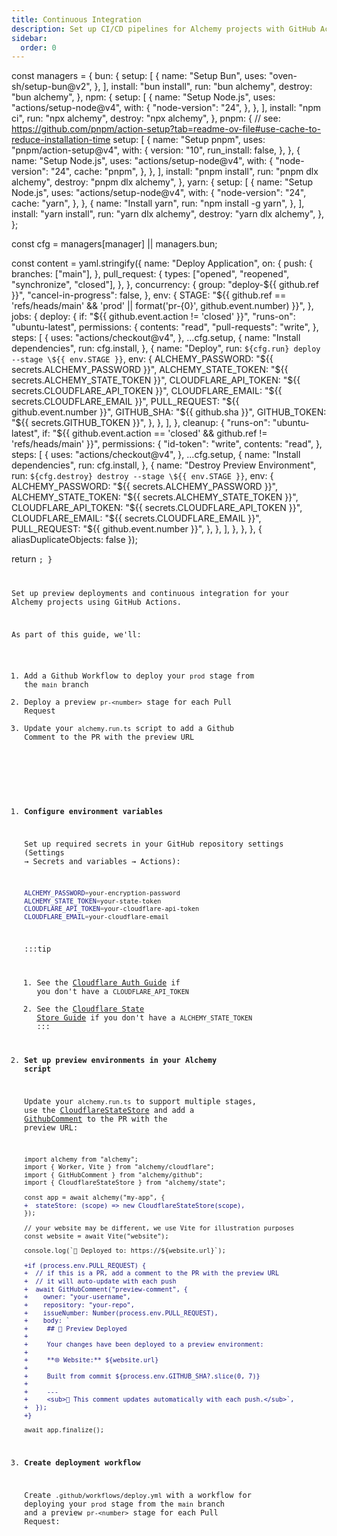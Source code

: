 ```yaml
---
title: Continuous Integration
description: Set up CI/CD pipelines for Alchemy projects with GitHub Actions, automated deployments, and PR previews.
sidebar:
  order: 0
---
```



  const managers = {
    bun: {
      setup: [
        {
          name: "Setup Bun",
          uses: "oven-sh/setup-bun@v2",
        },
      ],
      install: "bun install",
      run: "bun alchemy",
      destroy: "bun alchemy",
    },
    npm: {
      setup: [
        {
          name: "Setup Node.js",
          uses: "actions/setup-node@v4",
          with: {
            "node-version": "24",
          },
        },
      ],
      install: "npm ci",
      run: "npx alchemy",
      destroy: "npx alchemy",
    },
    pnpm: {
      // see: https://github.com/pnpm/action-setup?tab=readme-ov-file#use-cache-to-reduce-installation-time
      setup: [
        {
          name: "Setup pnpm",
          uses: "pnpm/action-setup@v4",
          with: {
            version: "10",
            run_install: false,
          },
        },
        {
          name: "Setup Node.js",
          uses: "actions/setup-node@v4",
          with: {
            "node-version": "24",
            cache: "pnpm",
          },
        },
      ],
      install: "pnpm install",
      run: "pnpm dlx alchemy",
      destroy: "pnpm dlx alchemy",
    },
    yarn: {
      setup: [
        {
          name: "Setup Node.js",
          uses: "actions/setup-node@v4",
          with: {
            "node-version": "24",
            cache: "yarn",
          },
        },
        {
          name: "Install yarn",
          run: "npm install -g yarn",
        },
      ],
      install: "yarn install",
      run: "yarn dlx alchemy",
      destroy: "yarn dlx alchemy",
    },
  };

  const cfg = managers[manager] || managers.bun;

  const content = yaml.stringify({
    name: "Deploy Application",
    on: {
      push: {
        branches: ["main"],
      },
      pull_request: {
        types: ["opened", "reopened", "synchronize", "closed"],
      },
    },
    concurrency: {
      group: "deploy-${{ github.ref }}",
      "cancel-in-progress": false,
    },
    env: {
      STAGE:
        "${{ github.ref == 'refs/heads/main' && 'prod' || format('pr-{0}', github.event.number) }}",
    },
    jobs: {
      deploy: {
        if: "${{ github.event.action != 'closed' }}",
        "runs-on": "ubuntu-latest",
        permissions: {
          contents: "read",
          "pull-requests": "write",
        },
        steps: [
          {
            uses: "actions/checkout@v4",
          },
          ...cfg.setup,
          {
            name: "Install dependencies",
            run: cfg.install,
          },
          {
            name: "Deploy",
            run: `${cfg.run} deploy --stage \${{ env.STAGE }}`,
            env: {
              ALCHEMY_PASSWORD: "${{ secrets.ALCHEMY_PASSWORD }}",
              ALCHEMY_STATE_TOKEN: "${{ secrets.ALCHEMY_STATE_TOKEN }}",
              CLOUDFLARE_API_TOKEN: "${{ secrets.CLOUDFLARE_API_TOKEN }}",
              CLOUDFLARE_EMAIL: "${{ secrets.CLOUDFLARE_EMAIL }}",
              PULL_REQUEST: "${{ github.event.number }}",
              GITHUB_SHA: "${{ github.sha }}",
              GITHUB_TOKEN: "${{ secrets.GITHUB_TOKEN }}",
            },
          },
        ],
      },
      cleanup: {
        "runs-on": "ubuntu-latest",
        if: "${{ github.event.action == 'closed' && github.ref != 'refs/heads/main' }}",
        permissions: {
          "id-token": "write",
          contents: "read",
        },
        steps: [
          {
            uses: "actions/checkout@v4",
          },
          ...cfg.setup,
          {
            name: "Install dependencies",
            run: cfg.install,
          },
          {
            name: "Destroy Preview Environment",
            run: `${cfg.destroy} destroy --stage \${{ env.STAGE }}`,
            env: {
              ALCHEMY_PASSWORD: "${{ secrets.ALCHEMY_PASSWORD }}",
              ALCHEMY_STATE_TOKEN: "${{ secrets.ALCHEMY_STATE_TOKEN }}",
              CLOUDFLARE_API_TOKEN: "${{ secrets.CLOUDFLARE_API_TOKEN }}",
              CLOUDFLARE_EMAIL: "${{ secrets.CLOUDFLARE_EMAIL }}",
              PULL_REQUEST: "${{ github.event.number }}",
            },
          },
        ],
      },
    },
  }, { aliasDuplicateObjects: false });

  return <Code lang="yaml" code={content} />;
}

Set up preview deployments and continuous integration for your Alchemy projects using GitHub Actions.

As part of this guide, we'll:
1. Add a Github Workflow to deploy your `prod` stage from the `main` branch
2. Deploy a preview `pr-<number>` stage for each Pull Request
3. Update your `alchemy.run.ts` script to add a Github Comment to the PR with the preview URL

<Steps>

1. **Configure environment variables**

   Set up required secrets in your GitHub repository settings (Settings → Secrets and variables → Actions):

   ```bash
   ALCHEMY_PASSWORD=your-encryption-password
   ALCHEMY_STATE_TOKEN=your-state-token
   CLOUDFLARE_API_TOKEN=your-cloudflare-api-token
   CLOUDFLARE_EMAIL=your-cloudflare-email
   ```

   :::tip
   1. See the [Cloudflare Auth Guide](/guides/cloudflare) if you don't have a `CLOUDFLARE_API_TOKEN`
   2. See the [Cloudflare State Store Guide](/guides/cloudflare-state-store) if you don't have a `ALCHEMY_STATE_TOKEN`
   :::

2. **Set up preview environments in your Alchemy script**

   Update your `alchemy.run.ts` to support multiple stages, use the [CloudflareStateStore](/guides/cloudflare-state-store) and add a [GithubComment](/providers/github/comment) to the PR with the preview URL:

   ```diff lang='ts'
   import alchemy from "alchemy";
   import { Worker, Vite } from "alchemy/cloudflare";
   import { GitHubComment } from "alchemy/github";
   import { CloudflareStateStore } from "alchemy/state";
   
   const app = await alchemy("my-app", {
   +  stateStore: (scope) => new CloudflareStateStore(scope),
   });
   
   // your website may be different, we use Vite for illustration purposes
   const website = await Vite("website");
   
   console.log(`🚀 Deployed to: https://${website.url}`);

   +if (process.env.PULL_REQUEST) {
   +  // if this is a PR, add a comment to the PR with the preview URL
   +  // it will auto-update with each push
   +  await GitHubComment("preview-comment", {
   +    owner: "your-username",
   +    repository: "your-repo",
   +    issueNumber: Number(process.env.PULL_REQUEST),
   +    body: `
   +     ## 🚀 Preview Deployed
   +
   +     Your changes have been deployed to a preview environment:
   +
   +     **🌐 Website:** ${website.url}
   +
   +     Built from commit ${process.env.GITHUB_SHA?.slice(0, 7)}
   +
   +     ---
   +     <sub>🤖 This comment updates automatically with each push.</sub>`,
   +  });
   +}
   
   await app.finalize();
   ```

3. **Create deployment workflow**

   Create `.github/workflows/deploy.yml` with a workflow for deploying your `prod` stage from the `main` branch and a preview `pr-<number>` stage for each Pull Request:

   <Tabs syncKey="pkgManager">
     <TabItem label="bun">
       <DeployWorkflow manager="bun" />
     </TabItem>
     <TabItem label="npm">
       <DeployWorkflow manager="npm" />
     </TabItem>
     <TabItem label="pnpm">
       <DeployWorkflow manager="pnpm" />
     </TabItem>
     <TabItem label="yarn">
       <DeployWorkflow manager="yarn" />
     </TabItem>
   </Tabs>

</Steps>
